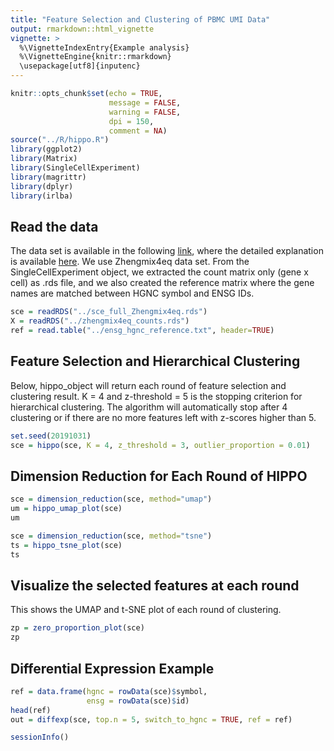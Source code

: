 ```yaml
---
title: "Feature Selection and Clustering of PBMC UMI Data"
output: rmarkdown::html_vignette
vignette: >
  %\VignetteIndexEntry{Example analysis}
  %\VignetteEngine{knitr::rmarkdown}
  \usepackage[utf8]{inputenc}
---
```


```r
knitr::opts_chunk$set(echo = TRUE,
                      message = FALSE,
                      warning = FALSE,
                      dpi = 150,
                      comment = NA)
source("../R/hippo.R")
library(ggplot2)
library(Matrix)
library(SingleCellExperiment)
library(magrittr)
library(dplyr)
library(irlba)
```

## Read the data

The data set is available in the following [link](http://imlspenticton.uzh.ch/robinson_lab/DuoClustering2018/DuoClustering2018.tar.gz), where the detailed explanation is available [here](https://github.com/markrobinsonuzh/scRNAseq_clustering_comparison). We use Zhengmix4eq data set. From the SingleCellExperiment object, we extracted the count matrix only (gene x cell) as .rds file, and we also created the reference matrix where the gene names are matched between HGNC symbol and ENSG IDs. 

```r
sce = readRDS("../sce_full_Zhengmix4eq.rds")
X = readRDS("../zhengmix4eq_counts.rds")
ref = read.table("../ensg_hgnc_reference.txt", header=TRUE)
```

## Feature Selection and Hierarchical Clustering

Below, hippo_object will return each round of feature selection and clustering result. K = 4 and z-threshold = 5 is the stopping criterion for hierarchical clustering. The algorithm will automatically stop after 4 clustering or if there are no more features left with z-scores higher than 5.

```r
set.seed(20191031)
sce = hippo(sce, K = 4, z_threshold = 3, outlier_proportion = 0.01)
```

## Dimension Reduction for Each Round of HIPPO

```r
sce = dimension_reduction(sce, method="umap")
um = hippo_umap_plot(sce)
um
```

```r
sce = dimension_reduction(sce, method="tsne")
ts = hippo_tsne_plot(sce)
ts
```
## Visualize the selected features at each round

This shows the UMAP and t-SNE plot of each round of clustering. 

```r
zp = zero_proportion_plot(sce)
zp
```

## Differential Expression Example

```r
ref = data.frame(hgnc = rowData(sce)$symbol,
                 ensg = rowData(sce)$id)
head(ref)
out = diffexp(sce, top.n = 5, switch_to_hgnc = TRUE, ref = ref)
```

```r
sessionInfo()
```
